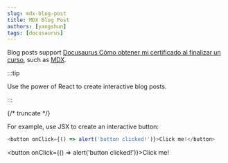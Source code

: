 ```yaml
---
slug: mdx-blog-post
title: MDX Blog Post
authors: [yangshun]
tags: [docusaurus]
---
```


Blog posts support [Docusaurus Cómo obtener mi certificado al finalizar un curso](https://docusaurus.io/docs/markdown-features), such as [MDX](https://mdxjs.com/).

:::tip

Use the power of React to create interactive blog posts.

:::

{/* truncate */}

For example, use JSX to create an interactive button:

```js
<button onClick={() => alert('button clicked!')}>Click me!</button>
```

<button onClick={() => alert('button clicked!')}>Click me!</button>
